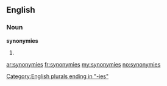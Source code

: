 ==English==

===Noun===
'''synonymies'''

# {{plural of|[[synonymy]]}}

[[Category:English plurals ending in "-ies"]]

[[ar:synonymies]]
[[fr:synonymies]]
[[my:synonymies]]
[[no:synonymies]]